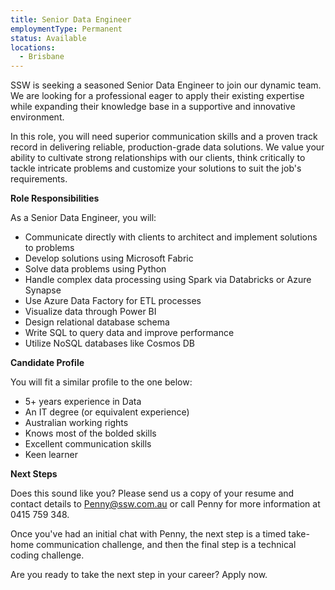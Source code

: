 ```yaml
---
title: Senior Data Engineer
employmentType: Permanent
status: Available
locations:
  - Brisbane
---
```


SSW is seeking a seasoned Senior Data Engineer to join our dynamic team. We are looking for a professional eager to apply their existing expertise while expanding their knowledge base in a supportive and innovative environment.

In this role, you will need superior communication skills and a proven track record in delivering reliable, production-grade data solutions. We value your ability to cultivate strong relationships with our clients, think critically to tackle intricate problems and customize your solutions to suit the job's requirements.

**Role Responsibilities**

As a Senior Data Engineer, you will:

* Communicate directly with clients to architect and implement solutions to problems
* Develop solutions using Microsoft Fabric
* Solve data problems using Python
* Handle complex data processing using Spark via Databricks or Azure Synapse
* Use Azure Data Factory for ETL processes
* Visualize data through Power BI
* Design relational database schema
* Write SQL to query data and improve performance
* Utilize NoSQL databases like Cosmos DB

**Candidate Profile**

You will fit a similar profile to the one below:

* 5+ years experience in Data
* An IT degree (or equivalent experience)
* Australian working rights
* Knows most of the bolded skills
* Excellent communication skills
* Keen learner

**Next Steps**

Does this sound like you? Please send us a copy of your resume and contact details to Penny@ssw.com.au or call Penny for more information at 0415 759 348.

Once you've had an initial chat with Penny, the next step is a timed take-home communication challenge, and then the final step is a technical coding challenge. 

Are you ready to take the next step in your career? Apply now.
